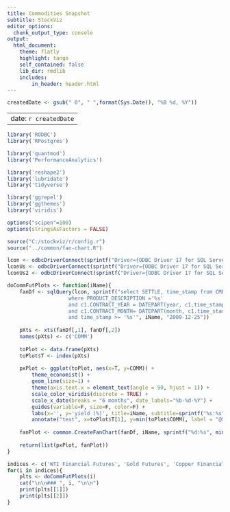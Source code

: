 ```yaml
---
title: Commodities Snapshot
subtitle: StockViz
editor_options:
  chunk_output_type: console
output: 
  html_document:
    theme: flatly
    highlight: tango
    self_contained: false
    lib_dir: rmdlib
    includes:
        in_header: header.html
---
```


```r

createdDate <- gsub(" 0", " ",format(Sys.Date(), "%B %d, %Y"))

```

---
date: `r createdDate`
---

```r
library('RODBC')
library('RPostgres')

library('quantmod')
library('PerformanceAnalytics')

library('reshape2')
library('lubridate')
library('tidyverse')

library('ggrepel')
library('ggthemes')
library('viridis')

options("scipen"=100)
options(stringsAsFactors = FALSE)

source("C:/stockviz/r/config.r")
source("../common/fan-chart.R")

lcon <- odbcDriverConnect(sprintf("Driver={ODBC Driver 17 for SQL Server};Server=%s;Database=%s;Uid=%s;Pwd=%s;", ldbserver, "StockViz", ldbuser, ldbpassword), case = "nochange", believeNRows = TRUE)
lconUs <- odbcDriverConnect(sprintf("Driver={ODBC Driver 17 for SQL Server};Server=%s;Database=%s;Uid=%s;Pwd=%s;", ldbserver, "StockVizUs", ldbuser, ldbpassword), case = "nochange", believeNRows = TRUE)
lconUs2 <- odbcDriverConnect(sprintf("Driver={ODBC Driver 17 for SQL Server};Server=%s;Database=%s;Uid=%s;Pwd=%s;", ldbserver, "StockVizUs2", ldbuser, ldbpassword), case = "nochange", believeNRows = TRUE)
```

```r
doCommFutPlots <- function(iName){
	fanDf <- sqlQuery(lcon, sprintf("select SETTLE, time_stamp from CME_BHAV c1
					where PRODUCT_DESCRIPTION ='%s'
					and c1.CONTRACT_YEAR = DATEPART(year, c1.time_stamp)
					and c1.CONTRACT_MONTH= DATEPART(month, c1.time_stamp)
                    and time_stamp >= '%s'", iName, "2009-12-25"))
	
	pXts <- xts(fanDf[,1], fanDf[,2])
	names(pXts) <- c('COMM')
	
	toPlot <- data.frame(pXts)
	toPlot$T <- index(pXts)
	
	pxPlot <- ggplot(toPlot, aes(x=T, y=COMM)) +
		theme_economist() +
		geom_line(size=1) +
		theme(axis.text.x = element_text(angle = 90, hjust = 1)) +
		scale_color_viridis(discrete = TRUE) +
		scale_x_date(breaks = "6 months", date_labels="%b-%d-%Y") +
		guides(variable=F, size=F, color=F) +
		labs(x='', y='yield (%)', title=iName, subtitle=sprintf("%s:%s", toPlot$T[1], last(toPlot$T))) +
		annotate("text", x=toPlot$T[1], y=min(toPlot$COMM), label = "@StockViz", hjust=0, vjust=0, col="white", cex=6, fontface = "bold", alpha = 0.8)
	
	fanPlot <- common.CreateFanChart(fanDf, iName, sprintf("%d:%s", min(year(index(pXts))), last(index(pXts))))
		
	return(list(pxPlot, fanPlot))
}

```

```r
indices <- c('WTI Financial Futures', 'Gold Futures', 'Copper Financial Futures')
for(i in indices){
	plts <- doCommFutPlots(i)
	cat("\n\n### ", i, "\n\n")
	print(plts[[1]])
	print(plts[[2]])
}

```